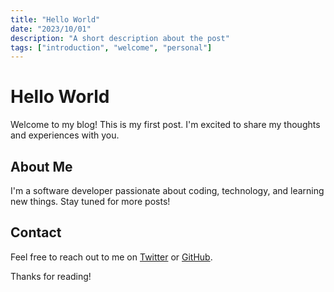 ```yaml
---
title: "Hello World"
date: "2023/10/01"
description: "A short description about the post"
tags: ["introduction", "welcome", "personal"]
---
```


# Hello World

Welcome to my blog! This is my first post. I'm excited to share my thoughts and experiences with you.

## About Me

I'm a software developer passionate about coding, technology, and learning new things. Stay tuned for more posts!

## Contact

Feel free to reach out to me on [Twitter](https://twitter.com/yourhandle) or [GitHub](https://github.com/yourhandle).

Thanks for reading!